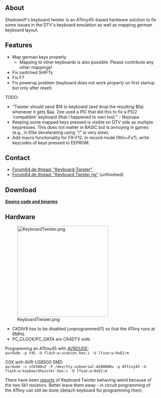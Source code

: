 == About ==
Shadowolf's keyboard twister is an ATtiny45-based hardware solution to fix some issues in the DTV's keyboard emulation as well as mapping german keyboard layout.

== Features ==
* Map german keys properly
** Mapping to other keyboards is also possible. Please contribute any other mappings!
* Fix switched SHIFTs
* Fix F7
* Fix powerup problem (keyboard does not work properly on first startup but only after reset)

TODO:
* "Twister should send $f4 to keyboard (and drop the resulting $fa) whenever it gets $aa. Zee used a PIC that did this to fix a PS/2 'compatible' keyboard (that I happened to own too)." - Nojoopa
* Keeping some mapped keys pressed is visible on DTV side as multiple keypresses. This does not matter in BASIC but is annoying in games (e.g., in Elite decelerating using "/" is very slow).
* Add macro functionality for F9-F12. In record mode (Win+Fx?), write keycodes of keys pressed to EEPROM.

== Contact ==
* [http://www.forum64.de/wbb3/index.php?page=Thread&threadID=16194 Forum64.de thread: "Keyboard-Twister"]
* [http://www.forum64.de/wbb3/index.php?page=Thread&threadID=31605 Forum64.de thread: "Keyboard Twister ng"] (unfinished)

== Download ==
'''[[Media:Keyboard_twister.zip|Source code and binaries]]'''

== Hardware ==
[[Image:KeyboardTwister.png|thumb|300px|right]]
* CKDIV8 has to be disabled (unprogrammed/1) so that the ATtiny runs at 8MHz.
* PC_CLOCK/PC_DATA are C64DTV side.

Programming an ATtiny45 with [http://savannah.nongnu.org/projects/avrdude/ AVRDUDE]:<br />
<tt>avrdude -p t45 -U flash:w:scancon.hex:i -U lfuse:w:0xE2:m</tt>

OSX with AVR-USB500 SMD:<br />
<tt>avrdude -c stk500v2 -P /dev/tty.usbserial-A20008Du -p ATtiny45 -U flash:w:keyboardtwister.hex:i -U lfuse:w:0xE2:m</tt>

There have been [http://www.forum64.de/wbb3/index.php?page=Thread&postID=229143#post229143 reports] of Keyboard Twister behaving weird because of the two 5k1 resistors. Better leave them away - in circuit programming of the ATtiny can still be done (detach keyboard for programming then).